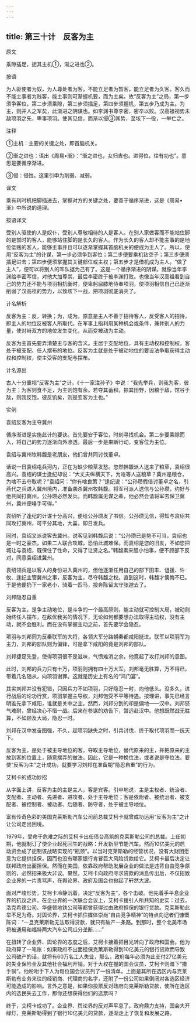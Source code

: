 ```yaml
---
---
---
```

title: 第三十计　反客为主
---




原文

乘隙插足，扼其主机①，渐之进也②。

按语

为人驱使者为奴，为人尊处者为客，不能立足者为暂客，能立足者为久客。客久而不能主事者为贱客，能主事则可渐握机要，而为主矣。故“反客为主”之局，第一步须争客位，第二步须乘隙，第三步须插足，第四步须握机，第五步乃成为主。为主，则并人之军矣，此渐进之阴谋也。如李渊书尊李密，密卒以败。汉高祖视势未敌项羽之先，卑事项羽。使其见信，而渐以侵③其势，至垓下一役，一举亡之。

注释

①主机：主要的关键之处，即首脑机关。

②渐之进也：语出《周易•渐》：“渐之进也，女归吉也。进得位，往有功也”。意思是要循序渐进。

③侵：侵蚀。这里引申为削弱、减弱。

译文

乘有利时机把脚插进去，掌握对方的关键之处，要善于循序渐进，这是《周易•渐》中所说的道理。

按语译文

受别人驱使的人是奴仆，受别人尊敬相待的人是客人。在别人家做客而不能站住脚的是暂时的客人，能够站住脚的是长久的客人。作为长久的客人却不能主事的是地位低贱的客人，能够主事并且可以逐渐掌握其首脑机关的便成为主人了。所以，使用“反客为主”的计谋，第一步必须争到客位；第二步便要乘机钻空子；第三步便须插足进去；第四步便须掌握其关键部位或主权；第五步才是借机成为主人。“做了主人”，便可以将别人的军队据为己有了。这是一个循序渐进的阴谋。就像当年李渊给李密写信，对他大加尊崇，最后李密终于被李渊打败。也像当年汉高祖看到自己的势力还不能与项羽相抗衡时，便卑躬屈膝地侍奉项羽，使项羽相信自己已逐渐削弱了汉高祖的势力，以致垓下一战，把项羽彻底消灭了。

计名解析

反客为主：反，转换；为，成为。原意是主人不善于招待客人，反受客人的招待，即主人的地位反被客人所取代。在军事上指利用某种机会或条件，兼并别人的力量，使对峙双方的地位发生变化，从而变被动为主动。

反客为主首先要弄清楚主与客的含义。主居于支配地位，具有主动权和控制权，客处于被支配、任人摆布的地位。反客为主就是处于被动地位的要设法争取获得主动权和控制权，使主受客的支配与摆布。

计名源出

古人十分重视“反客为主”之计。《十一家注孙子》中说：“我先举兵，则我为客，彼为主；为客则食不足，为主则饱有余。若夺其蓄积，掠其田野，因粮于敌，馆谷于敌，则我反饱，彼反饥矣，则是变客为主也。”

实例

袁绍反客为主夺冀州

循序渐进是实施此计的要诀。首先要安于客位，时刻寻找机会。第二步要乘隙而入，将自己的势力逐渐向外渗透。最后一步是果断行动，变客位为主位。

袁绍与冀州牧韩馥是老朋友，他们曾共同讨伐董卓。

话说一日袁绍屯兵河内，正在为缺少粮草发愁。忽然韩馥派人送来了粮草，袁绍很高兴。袁绍的谋士逢纪却说：“大丈夫纵横天下，为啥等人送粮草？冀州是粮仓，为啥不去夺取呢？”袁绍问：“你有啥良策？”逢纪说：“公孙瓒假借讨董卓之名，引燕代之兵进入冀州境内，准备袭杀冀州牧韩馥。将军可派人送信与公孙瓒，约好与他共同打冀州，公孙瓒必然发兵。而韩馥属无谋之辈，他必然会请将军去保卫冀州，冀州便唾手可得。”

袁绍听了逢纪的计谋十分高兴，便给公孙瓒发了书信。公孙瓒见信，得知与袁绍共同攻打冀州，可平分其地，大喜，即日发兵。

同时，袁绍又派说客去冀州。说客见到韩馥后说：“公孙瓒已是势不可当，袁绍也是一时之豪杰，如果二人联合攻城，恐怕此城难保。而袁绍是您的旧友，不如您把城让与袁绍，既保住了性命，又得了让贤之名。”韩馥素来胆小怕事，便不顾部下反对，同意袁绍进冀州。

袁绍领兵是以客人的身份进入冀州的，但他逐渐任用自己的部下田丰、诅援、许攸、逢纪主管冀州之事，反客为主，尽夺韩馥之权。直到这时，韩馥才懊悔不已。于是他便扔下一家老小，骑着一匹马，投奔陈留太守张邈去了。

刘邦隐忍自重

反客为主，是争主动地位，是斗争的一个最高原则，能主动就可控制大局，被动则始终任人摆布，在敌优我劣的情况下，无论如何都要想办法取得主动权，没有主动，就不会胜利。而在没有掌握主动之前，首先要学会隐忍。

项羽与刘邦同为反秦联军的大将，各领大军分路朝秦都咸阳挺进。联军以项羽军为主力，刘邦的部队则为偏锋，可是拿下咸阳的竟是刘邦的部队。

刘邦捷足先登，使得项羽很不是滋味，气愤难消之余，他竟起了攻打刘邦的意图。

此时，刘邦的兵力只有十万，项羽则拥有四十万大军。刘邦毫无胜算，万不得已，带着几名随从，向项羽谢罪。这就是历史上有名的“鸿门宴”。

其实刘邦并没有犯错，只因兵力不如项羽，只好隐忍一时，向他低头。没多久，进行战后的论功行赏，项羽掌握主导权，刘邦饱受不平等待遇。按理讲，事先已经言明谁先拿下咸阳，谁就是关中之主。然而，刘邦分到的却是偏地——汉中。刘邦怒气难耐，曾经决心不惜一战。后来在参谋的劝告下，暂远赴汉中。他想既然战无胜算，不如顾及大局，隐忍一时。

刘邦在汉中发奋图强，不久，趁项羽缺失之时，引兵讨伐，终于取代项羽而一统天下。

反客为主，是处于被主导地位的客，夺取主导地位，替代原来的主，并把原来的主放到客的位置上，随意摆弄的做法。因此，它是一种换位法，或者说是夺位法。要使“反客为主”之计成功，就要学习刘邦在准备期“隐忍自重”的行为。

艾柯卡的成功妙招

从字面上讲，反客为主的主是主人，客是宾客。引申地说，主是主权者、统治者、支配者、主动者、先进者、进攻者、处于主导地位；客是依附者、被统治者、被支配者、被控制者、被动者、后随者、防守者，处于被主导地位。

富有传奇色彩的美国克莱斯勒汽车公司前总裁艾柯卡就曾成功运用“反客为主”之计让公司走出困境。

1979年，受命于危难之际的艾柯卡出任债台高筑的克莱斯勒公司的总裁。上任初期，他就制订了使企业起死回生的战略：开发新型节能汽车。然而10亿美元的启动资金成了扼制该战略实现的“瓶颈”。以当时克莱斯勒的经营状况，没有大财团愿意为它提供担保，因而也没有哪家银行肯冒巨大风险贷款给它。艾柯卡最后决定让联邦政府出面担保。然而在美国，依靠政府帮助发展企业的做法是违背自由竞争原则的，必然招来极大非议。果然，艾柯卡向政府寻求贷款的消息传出后，不仅招致企业界的一片责骂声，在舆论界、政府及国会也掀起了轩然大波。

面对严峻形势，艾柯卡冷静沉着，决定“反客为主”，各个击破。他先着手平息企业界的抗议之声。在企业界的一次联合会议上，艾柯卡援引人所共知的史实：过去，洛克希德公司、华盛顿地铁公司等都曾获得过由政府担保的银行贷款。克莱斯勒此举不足为奇。对舆论界，艾柯卡抓住媒体崇尚“自由竞争精神”的特点向记者们慷慨陈词：“一旦克莱斯勒无法取得贷款，就只有破产一条路。到那时，整个北美市场将被通用和福特两大汽车公司瓜分垄断……”

在扭转了企业界、舆论界的态度之后，艾柯卡接着把目光转向了政府和国会。他为政府算了一笔账：如果政府不出面担保克莱斯勒得到10亿美元的银行贷款而导致公司破产的话，就将有60万名工人失业，那么，政府每年必须为此支付27亿美元的失业保险金及其他社会福利开销。对于大权在握的国会议员，艾柯卡则暗下“撒手锏”。他吩咐手下人为每位国会议员列了一份清单，上面是其所在选区内与克莱斯勒有业务来往的经销商、代理商的名字，还附了一份公司如果倒闭对各选区经济可能造成的影响。言外之意是，如果你投票反对政府向克莱斯勒贷款，使所在选区内的选民失去工作，那你还想获得他们的选票吗？

终于，艾柯卡成功了。企业界、舆论界的反对声平息了。政府鼎力支持，国会大开绿灯，克莱斯勒得到了银行10亿美元的贷款，逐渐走上了恢复和发展之路。